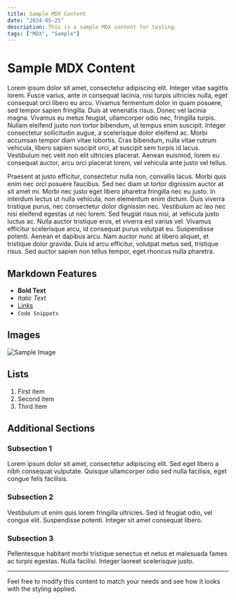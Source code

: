 ```yaml
---
title: Sample MDX Content
date: "2024-05-25"
description: This is a sample MDX content for testing.
tags: ["MDX", "Sample"]
---
```


# Sample MDX Content

Lorem ipsum dolor sit amet, consectetur adipiscing elit. Integer vitae sagittis lorem. Fusce varius, ante in consequat lacinia, nisi turpis ultricies nulla, eget consequat orci libero eu arcu. Vivamus fermentum dolor in quam posuere, sed tempor sapien fringilla. Duis at venenatis risus. Donec vel lacinia magna. Vivamus eu metus feugiat, ullamcorper odio nec, fringilla turpis. Nullam eleifend justo non tortor bibendum, ut tempus enim suscipit. Integer consectetur sollicitudin augue, a scelerisque dolor eleifend ac. Morbi accumsan tempor diam vitae lobortis. Cras bibendum, nulla vitae rutrum vehicula, libero sapien suscipit orci, at suscipit sem turpis id lacus. Vestibulum nec velit non elit ultricies placerat. Aenean euismod, lorem eu consequat auctor, arcu orci placerat lorem, vel vehicula ante justo vel tellus.

Praesent at justo efficitur, consectetur nulla non, convallis lacus. Morbi quis enim nec orci posuere faucibus. Sed nec diam ut tortor dignissim auctor at sit amet mi. Morbi nec justo eget libero pharetra fringilla nec eu justo. In interdum lectus ut nulla vehicula, non elementum enim dictum. Duis viverra tristique purus, nec consectetur dolor dignissim nec. Vestibulum ac leo nec nisi eleifend egestas ut nec lorem. Sed feugiat risus nisi, at vehicula justo luctus ac. Nulla auctor tristique eros, et viverra est varius vel. Vivamus efficitur scelerisque arcu, id consequat purus volutpat eu. Suspendisse potenti. Aenean et dapibus arcu. Nam auctor nunc at libero aliquet, et tristique dolor gravida. Duis id arcu efficitur, volutpat metus sed, tristique risus. Sed auctor sapien non tellus tempor, eget rhoncus nulla pharetra.

## Markdown Features

- **Bold Text**
- *Italic Text*
- [Links](https://example.com)
- `Code Snippets`


## Images

![Sample Image](/images/image3.jpg)


## Lists

1. First item
2. Second item
3. Third item

## Additional Sections

### Subsection 1

Lorem ipsum dolor sit amet, consectetur adipiscing elit. Sed eget libero a nibh consequat vulputate. Quisque ullamcorper odio sed nulla facilisis, eget congue felis facilisis. 

### Subsection 2

Vestibulum ut enim quis lorem fringilla ultricies. Sed id feugiat odio, vel congue elit. Suspendisse potenti. Integer sit amet consequat libero. 

### Subsection 3

Pellentesque habitant morbi tristique senectus et netus et malesuada fames ac turpis egestas. Nulla facilisi. Integer laoreet scelerisque justo. 

---

Feel free to modify this content to match your needs and see how it looks with the styling applied.
